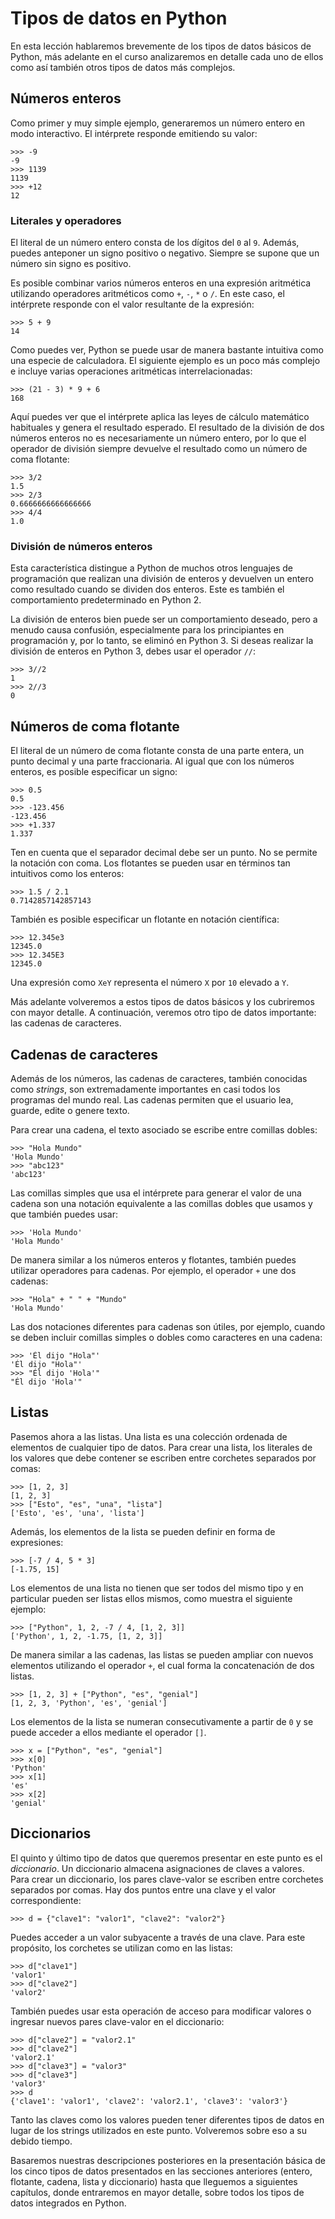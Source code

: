 # Tipos de datos en Python

En esta lección hablaremos brevemente de los tipos de datos básicos de Python, más adelante en el curso analizaremos en detalle cada uno de ellos como así también otros tipos de datos más complejos.

## Números enteros

Como primer y muy simple ejemplo, generaremos un número entero en modo interactivo. El intérprete responde emitiendo su valor:

```python-repl filename="Python (Interactivo)"
>>> -9
-9
>>> 1139
1139
>>> +12
12
```

### Literales y operadores

El literal de un número entero consta de los dígitos del `0` al `9`. Además, puedes anteponer un signo positivo o negativo. Siempre se supone que un número sin signo es positivo.

Es posible combinar varios números enteros en una expresión aritmética utilizando operadores aritméticos como `+`, `-`, `*` o `/`. En este caso, el intérprete responde con el valor resultante de la expresión:

```python-repl filename="Python (Interactivo)"
>>> 5 + 9
14
```

Como puedes ver, Python se puede usar de manera bastante intuitiva como una especie de calculadora. El siguiente ejemplo es un poco más complejo e incluye varias operaciones aritméticas interrelacionadas:

```python-repl filename="Python (Interactivo)"
>>> (21 - 3) * 9 + 6
168
```

Aquí puedes ver que el intérprete aplica las leyes de cálculo matemático habituales y genera el resultado esperado. El resultado de la división de dos números enteros no es necesariamente un número entero, por lo que el operador de división siempre devuelve el resultado como un número de coma flotante:

```python-repl filename="Python (Interactivo)"
>>> 3/2
1.5
>>> 2/3
0.6666666666666666
>>> 4/4
1.0
```

### División de números enteros

Esta característica distingue a Python de muchos otros lenguajes de programación que realizan una división de enteros y devuelven un entero como resultado cuando se dividen dos enteros. Este es también el comportamiento predeterminado en Python 2.

La división de enteros bien puede ser un comportamiento deseado, pero a menudo causa confusión, especialmente para los principiantes en programación y, por lo tanto, se eliminó en Python 3. Si deseas realizar la división de enteros en Python 3, debes usar el operador `//`:

```python-repl filename="Python (Interactivo)"
>>> 3//2
1
>>> 2//3
0
```

## Números de coma flotante

El literal de un número de coma flotante consta de una parte entera, un punto decimal y una parte fraccionaria. Al igual que con los números enteros, es posible especificar un signo:

```python-repl filename="Python (Interactivo)"
>>> 0.5
0.5
>>> -123.456
-123.456
>>> +1.337
1.337
```

Ten en cuenta que el separador decimal debe ser un punto. No se permite la notación con coma. Los flotantes se pueden usar en términos tan intuitivos como los enteros:

```python-repl filename="Python (Interactivo)"
>>> 1.5 / 2.1
0.7142857142857143
```

También es posible especificar un flotante en notación científica:

```python-repl filename="Python (Interactivo)"
>>> 12.345e3
12345.0
>>> 12.345E3
12345.0
```

Una expresión como `XeY` representa el número `X` por `10` elevado a `Y`.

Más adelante volveremos a estos tipos de datos básicos y los cubriremos con mayor detalle. A continuación, veremos otro tipo de datos importante: las cadenas de caracteres.

## Cadenas de caracteres

Además de los números, las cadenas de caracteres, también conocidas como *strings*, son extremadamente importantes en casi todos los programas del mundo real. Las cadenas permiten que el usuario lea, guarde, edite o genere texto.

Para crear una cadena, el texto asociado se escribe entre comillas dobles:

```python-repl filename="Python (Interactivo)"
>>> "Hola Mundo"
'Hola Mundo'
>>> "abc123"
'abc123'
```

Las comillas simples que usa el intérprete para generar el valor de una cadena son una notación equivalente a las comillas dobles que usamos y que también puedes usar:

```python-repl filename="Python (Interactivo)"
>>> 'Hola Mundo'
'Hola Mundo'
```

De manera similar a los números enteros y flotantes, también puedes utilizar operadores para cadenas. Por ejemplo, el operador `+` une dos cadenas:

```python-repl filename="Python (Interactivo)"
>>> "Hola" + " " + "Mundo"
'Hola Mundo'
```

Las dos notaciones diferentes para cadenas son útiles, por ejemplo, cuando se deben incluir comillas simples o dobles como caracteres en una cadena:

```python-repl filename="Python (Interactivo)"
>>> 'Él dijo "Hola"'
'Él dijo "Hola"'
>>> "Él dijo 'Hola'"
"Él dijo 'Hola'"
```

## Listas

Pasemos ahora a las listas. Una lista es una colección ordenada de elementos de cualquier tipo de datos. Para crear una lista, los literales de los valores que debe contener se escriben entre corchetes separados por comas:

```python-repl filename="Python (Interactivo)"
>>> [1, 2, 3]
[1, 2, 3]
>>> ["Esto", "es", "una", "lista"]
['Esto', 'es', 'una', 'lista']
```

Además, los elementos de la lista se pueden definir en forma de expresiones:

```python-repl filename="Python (Interactivo)"
>>> [-7 / 4, 5 * 3]
[-1.75, 15]
```

Los elementos de una lista no tienen que ser todos del mismo tipo y en particular pueden ser listas ellos mismos, como muestra el siguiente ejemplo:

```python-repl filename="Python (Interactivo)"
>>> ["Python", 1, 2, -7 / 4, [1, 2, 3]]
['Python', 1, 2, -1.75, [1, 2, 3]]
```

De manera similar a las cadenas, las listas se pueden ampliar con nuevos elementos utilizando el operador `+`, el cual forma la concatenación de dos listas.

```python-repl filename="Python (Interactivo)"
>>> [1, 2, 3] + ["Python", "es", "genial"]
[1, 2, 3, 'Python', 'es', 'genial']
```

Los elementos de la lista se numeran consecutivamente a partir de `0` y se puede acceder a ellos mediante el operador `[]`.

```python-repl filename="Python (Interactivo)"
>>> x = ["Python", "es", "genial"]
>>> x[0]
'Python'
>>> x[1]
'es'
>>> x[2]
'genial'
```

## Diccionarios

El quinto y último tipo de datos que queremos presentar en este punto es el *diccionario*. Un diccionario almacena asignaciones de claves a valores. Para crear un diccionario, los pares clave-valor se escriben entre corchetes separados por comas. Hay dos puntos entre una clave y el valor correspondiente:

```python-repl filename="Python (Interactivo)"
>>> d = {"clave1": "valor1", "clave2": "valor2"}
```

Puedes acceder a un valor subyacente a través de una clave. Para este propósito, los corchetes se utilizan como en las listas:

```python-repl filename="Python (Interactivo)"
>>> d["clave1"]
'valor1'
>>> d["clave2"]
'valor2'
```

También puedes usar esta operación de acceso para modificar valores o ingresar nuevos pares clave-valor en el diccionario:

```python-repl filename="Python (Interactivo)"
>>> d["clave2"] = "valor2.1"
>>> d["clave2"]
'valor2.1'
>>> d["clave3"] = "valor3"
>>> d["clave3"]
'valor3'
>>> d
{'clave1': 'valor1', 'clave2': 'valor2.1', 'clave3': 'valor3'}
```

Tanto las claves como los valores pueden tener diferentes tipos de datos en lugar de los strings utilizados en este punto. Volveremos sobre eso a su debido tiempo.

Basaremos nuestras descripciones posteriores en la presentación básica de los cinco tipos de datos presentados en las secciones anteriores (entero, flotante, cadena, lista y diccionario) hasta que lleguemos a siguientes capítulos, donde entraremos en mayor detalle, sobre todos los tipos de datos integrados en Python.
